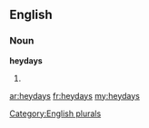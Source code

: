 ==English==

===Noun===
'''heydays'''

# {{plural of|[[heyday]]}}

[[Category:English plurals]]

[[ar:heydays]]
[[fr:heydays]]
[[my:heydays]]